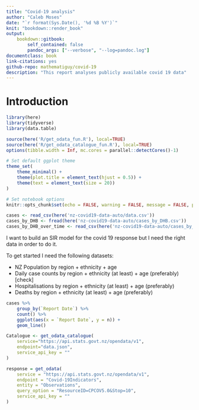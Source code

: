 ```yaml
---
title: "Covid-19 analysis"
author: "Caleb Moses"
date: "`r format(Sys.Date(), '%d %B %Y')`"
knit: "bookdown::render_book"
output:
    bookdown::gitbook:
        self_contained: false
        pandoc_args: ["--verbose", "--log=pandoc.log"]
documentclass: book
link-citations: yes
github-repo: mathematiguy/covid-19
description: "This report analyses publicly available covid 19 data"
---
```


# Introduction

```r

library(here)
library(tidyverse)
library(data.table)

source(here('R/get_odata_fun.R'), local=TRUE)
source(here('R/get_odata_catalogue_fun.R'), local=TRUE)
options(tibble.width = Inf, mc.cores = parallel::detectCores()-1)

# Set default ggplot theme
theme_set(
    theme_minimal() +
    theme(plot.title = element_text(hjust = 0.5)) +
    theme(text = element_text(size = 20))
)

# Set notebook options
knitr::opts_chunk$set(echo = FALSE, warning = FALSE, message = FALSE, progress=TRUE, verbose=TRUE, cache.extra = knitr::rand_seed)

```

```r

cases <- read_csv(here('nz-covid19-data-auto/data.csv'))
cases_by_DHB <- fread(here('nz-covid19-data-auto/cases_by_DHB.csv'))
cases_by_DHB_over_time <- read_csv(here('nz-covid19-data-auto/cases_by_DHB_over_time.csv'))

```

I want to build an SIR model for the covid 19 response but I need the right data in order to do it.

To get started I need the following datasets:

- NZ Population by region + ethnicity + age
- Daily case counts by region + ethnicity (at least) + age (preferably) [check]
- Hospitalisations by region + ethnicity (at least) + age (preferably)
- Deaths by region + ethnicity (at least) + age (preferably)

```r

cases %>%
    group_by(`Report Date`) %>%
    count() %>%
    ggplot(aes(x = `Report Date`, y = n)) +
    geom_line()

```

```r


Catalogue <- get_odata_catalogue(
    service="https://api.stats.govt.nz/opendata/v1",
    endpoint="data.json",
    service_api_key = ""
)


```

```r

response = get_odata(
    service = "https://api.stats.govt.nz/opendata/v1",
    endpoint = "Covid-19Indicators",
    entity = "Observations",
    query_option = "ResourceID=CPCOV5.0&Stop=10",
    service_api_key = ""
)

````
